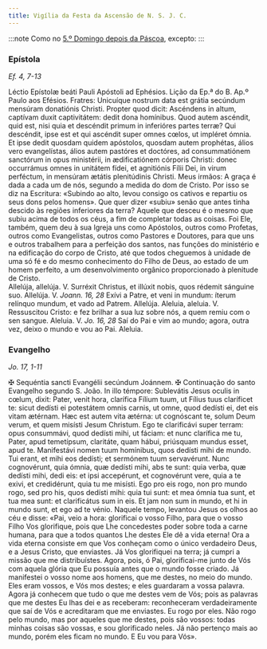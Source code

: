 ```yaml
---
title: Vigília da Festa da Ascensão de N. S. J. C.
---
```


:::note
Como no [5.º Domingo depois da Páscoa](./5), excepto:
:::

### Epístola

_Ef. 4, 7-13_

<div class="grid grid-cols-2 gap-5">
  <span class="text-justify">
    Léctio Epístolæ beáti Pauli Apóstoli ad Ephésios.
  </span>
  <span class="text-justify">Lição da Ep.ª do B. Ap.º Paulo aos Efésios.</span>
  <span class="text-justify">
    Fratres: Unicuíque nostrum data est grátia secúndum mensúram donatiónis
    Christi. Propter quod dicit: Ascéndens in altum, captívam duxit
    captivitátem: dedit dona homínibus. Quod autem ascéndit, quid est, nisi quia
    et descéndit primum in inferióres partes terræ? Qui descéndit, ipse est et
    qui ascéndit super omnes cœlos, ut impléret ómnia. Et ipse dedit quosdam
    quidem apóstolos, quosdam autem prophétas, álios vero evangelístas, álios
    autem pastóres et doctóres, ad consummatiónem sanctórum in opus ministérii,
    in ædificatiónem córporis Christi: donec occurrámus omnes in unitátem fídei,
    et agnitiónis Fílii Dei, in virum perféctum, in mensúram ætátis plenitúdinis
    Christi.
  </span>
  <span class="text-justify">
    Meus irmãos: A graça é dada a cada um de nós, segundo a medida do dom de
    Cristo. Por isso se diz na Escritura: «Subindo ao alto, levou consigo os
    cativos e repartiu os seus dons pelos homens». Que quer dizer «subiu» senão
    que antes tinha descido às regiões inferiores da terra? Aquele que desceu é
    o mesmo que subiu acima de todos os céus, a fim de completar todas as
    coisas. Foi Ele, também, quem deu à sua Igreja uns como Apóstolos, outros
    como Profetas, outros como Evangelistas, outros como Pastores e Doutores,
    para que uns e outros trabalhem para a perfeição dos santos, nas funções do
    ministério e na edificação do corpo de Cristo, até que todos cheguemos à
    unidade de uma só fé e do mesmo conhecimento do Filho de Deus, ao estado de
    um homem perfeito, a um desenvolvimento orgânico proporcionado à plenitude
    de Cristo.
  </span>
</div>

<div class="grid grid-cols-2 gap-5">
  <span class="text-justify">
    Allelúja, allelúja. V. Surréxit Christus, et illúxit nobis, quos rédemit
    sánguine suo. Allelúja. V. <em>Joann. 16, 28</em> Exívi a Patre, et veni in
    mundum: íterum relínquo mundum, et vado ad Patrem. Allelúja.
  </span>
  <span class="text-justify">
    Aleluia, aleluia. V. Ressuscitou Cristo: e fez brilhar a sua luz sobre nós,
    a quem remiu com o sen sangue. Aleluia. V. <em>Jo. 16, 28</em> Saí do Pai e
    vim ao mundo; agora, outra vez, deixo o mundo e vou ao Pai. Aleluia.
  </span>
</div>

### Evangelho

_Jo. 17, 1-11_

<div class="grid grid-cols-2 gap-5">
  <span class="text-justify">
    <span class="text-red-500">&#10016;</span> Sequéntia sancti Evangélii
    secúndum Joánnem.
  </span>
  <span class="text-justify">
    <span class="text-red-500">&#10016;</span> Continuação do santo Evangelho
    segundo S. João.
  </span>
  <span class="text-justify">
    In illo témpore: Sublevátis Jesus oculis in cœlum, dixit: Pater, venit hora,
    clarífica Fílium tuum, ut Fílius tuus claríficet te: sicut dedísti ei
    potestátem omnis carnis, ut omne, quod dedísti ei, det eis vitam ætérnam.
    Hæc est autem vita ætérna: ut cognóscant te, solum Deum verum, et quem
    misísti Jesum Christum. Ego te clarificávi super terram: opus consummávi,
    quod dedísti mihi, ut fáciam: et nunc clarífica me tu, Pater, apud
    temetípsum, claritáte, quam hábui, priúsquam mundus esset, apud te.
    Manifestávi nomen tuum homínibus, quos dedísti mihi de mundo. Tui erant, et
    mihi eos dedísti; et sermónem tuum servavérunt. Nunc cognovérunt, quia
    ómnia, quæ dedísti mihi, abs te sunt: quia verba, quæ dedísti mihi, dedi
    eis: et ipsi accepérunt, et cognovérunt vere, quia a te exivi, et
    credidérunt, quia tu me misísti. Ego pro eis rogo, non pro mundo rogo, sed
    pro his, quos dedísti mihi: quia tui sunt: et mea ómnia tua sunt, et tua mea
    sunt: et clarificátus sum in eis. Et jam non sum in mundo, et hi in mundo
    sunt, et ego ad te vénio.
  </span>
  <span class="text-justify">
    Naquele tempo, levantou Jesus os olhos ao céu e disse: «Pai, veio a hora:
    glorificai o vosso Filho, para que o vosso Filho Vos glorifique, pois que
    Lhe concedestes poder sobre toda a carne humana, para que a todos quantos
    Lhe destes Ele dê a vida eterna! Ora a vida eterna consiste em que Vos
    conheçam como o único verdadeiro Deus, e a Jesus Cristo, que enviastes. Já
    Vos glorifiquei na terra; já cumpri a missão que me distribuístes. Agora,
    pois, ó Pai, glorificai-me junto de Vós com aquela glória que Eu possuía
    antes que o mundo fosse criado. Já manifestei o vosso nome aos homens, que
    me destes, no meio do mundo. Eles eram vossos, e Vós mos destes; e eles
    guardaram a vossa palavra. Agora já conhecem que tudo o que me destes vem de
    Vós; pois as palavras que me destes Eu lhas dei e as receberam: reconheceram
    verdadeiramente que saí de Vós e acreditaram que me enviastes. Eu rogo por
    eles. Não rogo pelo mundo, mas por aqueles que me destes, pois são vossos:
    todas minhas coisas são vossas, e sou glorificado neles. Já não pertenço
    mais ao mundo, porém eles ficam no mundo. E Eu vou para Vós».
  </span>
</div>
